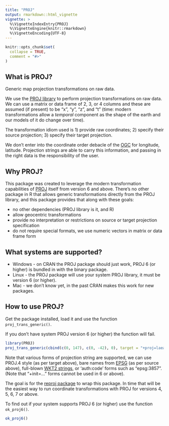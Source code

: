 ```yaml
---
title: "PROJ"
output: rmarkdown::html_vignette
vignette: >
  %\VignetteIndexEntry{PROJ}
  %\VignetteEngine{knitr::rmarkdown}
  %\VignetteEncoding{UTF-8}
---
```


```r
knitr::opts_chunk$set(
  collapse = TRUE,
  comment = "#>"
)
```

## What is PROJ?

Generic map projection transformations on raw data. 

We use the [PROJ library](https://proj.org/) to perform projection transformations on raw data. We can 
use a matrix or data frame of 2, 3, or 4 columns and these are assumed (if present) to be "x", "y", "z", and "t" (time: modern transformations allow a *temporal* component as the shape of the earth and our models of it do change over time).

The transformation idiom used is 1) provide raw coordinates; 2) specify their source projection; 3) specify their target projection. 

We don't enter into the coordinate order debacle of the [OGC](https://en.wikipedia.org/wiki/Open_Geospatial_Consortium/) for longitude, latitude. Projection strings are able
to carry this information, and passing in the right data is the responsibility of the user. 

## Why PROJ?

This package was created to leverage the modern transformation capabilities of [PROJ](https://proj.org/) itself
from version 6 and above. There's no other package in R that allows generic transformations directly from the 
PROJ library, and this package provides that along with these goals: 

* no other dependencies (PROJ library is it, and R)
* allow geocentric transformations
* provide no interpretation or restrictions on source or target projection specification
* do not require special formats, we use numeric vectors in matrix or data frame form

## What systems are supported? 

* Windows - on CRAN the PROJ package should just work, PROJ 6 (or higher) is bundled in with the binary package.
* Linux - the PROJ package will use your system PROJ library, it must be version 6 (or higher).
* Mac - we don't know yet, in the past CRAN makes this work for new packages.

## How to use PROJ?

Get the package installed, load it and use the function `proj_trans_generic()`. 

If you don't have system PROJ version 6 (or higher) the function will fail. 

```r
library(PROJ)
proj_trans_generic(cbind(c(0, 147), c(0, -42), 0), target = "+proj=laea +datum=WGS84", source = "WGS84")
```

Note that various forms of projection string are supported, we can use PROJ.4 style (as per target above), bare names from [EPSG](http://www.epsg.org/) (as per source above), full-blown [WKT2 strings](), or 'auth:code' forms such as "epsg:3857". (Note that "+init=..." forms cannot be used in 6 or above). 

The goal is for the [reproj package](https://CRAN.r-project.org/package=reproj) to wrap this package. In time
that will be the easiest way to run coordinate transformations with PROJ for versions 4, 5, 6, 7 or above. 

To find out if your system supports PROJ 6 (or higher) use the function `ok_proj6()`. 

```r
ok_proj6()
```

